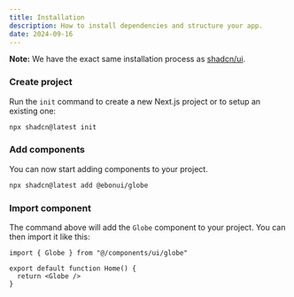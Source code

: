 ```yaml
---
title: Installation
description: How to install dependencies and structure your app.
date: 2024-09-16
---
```


<Callout>

**Note:** We have the exact same installation process as [shadcn/ui](https://ui.shadcn.com/docs/installation/).

</Callout>

<Steps>

### Create project

Run the `init` command to create a new Next.js project or to setup an existing one:

```bash
npx shadcn@latest init
```

### Add components

You can now start adding components to your project.

```bash
npx shadcn@latest add @ebonui/globe
```

### Import component

The command above will add the `Globe` component to your project. You can then import it like this:

```tsx {1,6} showLineNumbers
import { Globe } from "@/components/ui/globe"

export default function Home() {
  return <Globe />
}
```

</Steps>
